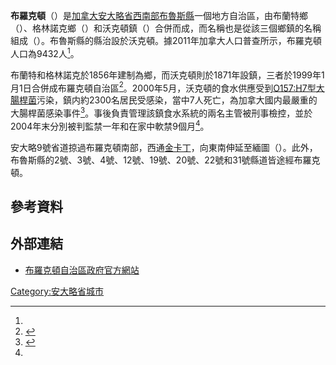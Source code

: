 {{noteTA
|1=zh-hans:布罗克顿;zh-hk:布洛頓;zh-mo:布洛頓;zh-tw:布羅克頓;
|2=zh-hans:格林诺克;zh-hk:己連諾;zh-mo:己連諾;zh-tw:格林諾克;
|3=zh-hans:沃克顿;zh-hk:獲嘉頓;zh-mo:獲嘉頓;zh-tw:沃克頓;
|4=zh-hans:金卡丁;zh-hk:堅卡甸;zh-mo:堅卡甸;zh-tw:金卡丁;
|5=zh-hans:明托;zh-hk:緬圖;zh-mo:緬圖;zh-tw:明托;
}}
{{Infobox settlement
<!-- Basic info  ---------------->
|name                   = 布羅克頓
|official_name          = 
|other_name             =
|native_name            = {{lang|en|Brockton}}
|nickname               = 
|settlement_type        = 自治區
|motto                  = 
<!-- images and maps  ----------->
|image_skyline          = 
|image_caption          = 
|image_flag             = 
|flag_size              =
|image_seal             = 
|seal_size              =
|image_shield           = 
|shield_size            =
|image_blank_emblem     =
|blank_emblem_type      =
|blank_emblem_size      =
|image_map              = 
|mapsize                = 
|map_caption            = 
|pushpin_map            = Canada Ontario
|pushpin_label_position = bottom
<!-- Location ------------------>
|coordinates_display    = inline,title
|coordinates_region     = CA-ON
|subdivision_type       = 國家
|subdivision_name       = [[加拿大|加拿大]]
|subdivision_type1      = [[加拿大行政區劃|省]]
|subdivision_name1      = [[安大略省|安大略省]]
|subdivision_type2      = [[安大略省行政區劃|縣]]
|subdivision_name2      = [[布魯斯縣|布魯斯縣]]
<!-- Politics ----------------->
|government_footnotes   = 
|government_type        =
|leader_title           = 長官
|leader_name            = {{lang|en|David Inglis}}
|leader_title1          = 
|leader_name1           = 
|leader_title2          = 
|leader_name2           = 
|established_title      = 建制
|established_date       = 1856年（布蘭特鄉和格林諾克鄉）<br>1871年（沃克頓鎮）<br>1999年1月1日（合併）
|established_title2     = 
|established_date2      = 
|established_title3     = 
|established_date3      = 
<!-- Area    --------------------->
|area_magnitude         = 
|area_footnotes         = <ref name="cp2011"/>
|area_total_km2         = 
|area_land_km2          = 565.41
|area_water_km2         =
|area_water_percent     =
|area_metro_km2         = 
<!-- Population   ----------------------->
|population_as_of       = 2011年
|population_footnotes   = <ref name="cp2011">{{cite web |url=http://www12.statcan.gc.ca/census-recensement/2011/dp-pd/prof/details/page.cfm?Lang=E&Geo1=CSD&Code1=3541032&Geo2=CD&Code2=3541&Data=Count&SearchText=brockton&SearchType=Begins&SearchPR=35&B1=All&Custom=&TABID=1 |title=Brockton census profile |publisher=Statistics Canada |work=2011 Census of Population |accessdate=2014-05-02 |archive-date=2014-05-02 |archive-url=https://web.archive.org/web/20140502230624/http://www12.statcan.gc.ca/census-recensement/2011/dp-pd/prof/details/page.cfm?Lang=E&Geo1=CSD&Code1=3541032&Geo2=CD&Code2=3541&Data=Count&SearchText=brockton&SearchType=Begins&SearchPR=35&B1=All&Custom=&TABID=1 |dead-url=no }}</ref>
|population_note        = 
|population_total       = 9432
|population_density_km2 = 16.7
|population_metro       = 
|population_density_metro_km2 = 
<!-- General information  --------------->
|timezone               = [[北美東部時區|EST]]
|utc_offset             = −5
|timezone_DST           = [[北美東部時區|EDT]]
|utc_offset_DST         = −4
|latd= 44 |latm= 10 |latNS= N
|longd= 81 |longm= 13 |longEW= W
|elevation_footnotes    =  <!--for references: use <ref> </ref> tags-->
|elevation_m            = 
<!-- Area/postal codes & others -------->
|postal_code_type       = [[加拿大郵區編號|郵區編號前綴]]
|postal_code            = N0G
|area_code              = 519、226
|website                = [http://www.brockton.ca/ brockton.ca]
|footnotes              = 
}}
'''布羅克頓'''（{{lang-en|Brockton}}）是[[加拿大|加拿大]][[安大略省|安大略省]][[南安大略|西南部]][[布魯斯縣|布魯斯縣]]一個地方自治區，由布蘭特鄉（{{lang|en|Township of Brant}}）、格林諾克鄉（{{lang|en|Township of Greenock}}）和沃克頓鎮（{{lang|en|Town of Walkerton}}）合併而成，而名稱也是從該三個鄉鎮的名稱組成（{{lang|en|'''Br'''ant Green'''ock''' Walker'''ton'''}}）。布魯斯縣的縣治設於沃克頓。據2011年加拿大人口普查所示，布羅克頓人口為9432人<ref name="cp2011"/>。

布蘭特和格林諾克於1856年建制為鄉，而沃克頓則於1871年設鎮，三者於1999年1月1日合併成布羅克頓自治區<ref>{{cite web |url=http://www.brockton.ca/en/visit-us/heritage.asp |title=Heritage |publisher=布羅克頓自治區政府 |accessdate=2014-05-02 |archive-url=https://web.archive.org/web/20140502183854/http://www.brockton.ca/en/visit-us/heritage.asp |archive-date=2014-05-02 |dead-url=yes }}</ref>。2000年5月，沃克頓的食水供應受到[[大腸桿菌O157:H7型|O157:H7型]][[腸道出血性大腸桿菌|大腸桿菌]]污染，鎮内約2300名居民受感染，當中7人死亡，為加拿大國内最嚴重的大腸桿菌感染事件<ref name="CBC">{{cite web |url=http://www.cbc.ca/news/canada/inside-walkerton-canada-s-worst-ever-e-coli-contamination-1.887200 |title=Inside Walkerton: Canada's worst-ever E. coli contamination |publisher=CBC News |accessdate=2014-05-02 |date=2010-05-10 |archive-date=2014-05-02 |archive-url=https://web.archive.org/web/20140502181804/http://www.cbc.ca/news/canada/inside-walkerton-canada-s-worst-ever-e-coli-contamination-1.887200 |dead-url=no }}</ref>。事後負責管理該鎮食水系統的兩名主管被刑事檢控，並於2004年末分別被判監禁一年和在家中軟禁9個月<ref name="CBC"/>。

安大略9號省道掠過布羅克頓南部，西通[[金卡丁_(安大略省)|金卡丁]]，向東南伸延至緬圖（{{lang|en|Minto}}）。此外，布魯斯縣的2號、3號、4號、12號、19號、20號、22號和31號縣道皆途經布羅克頓。

==參考資料==
{{reflist}}

==外部連結==
* {{en}}[http://www.brockton.ca/ 布羅克頓自治區政府官方網站] {{Wayback|url=http://www.brockton.ca/ |date=20130926142412 }}

[[Category:安大略省城市|Category:安大略省城市]]
